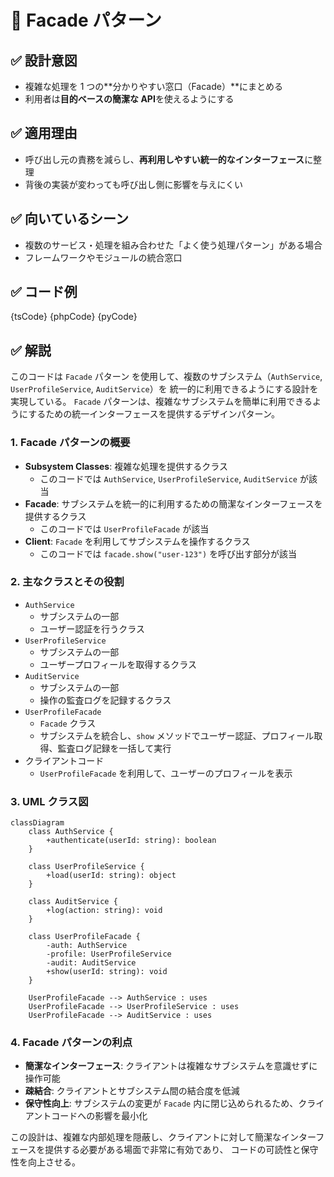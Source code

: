 

# 🧩 Facade パターン

## ✅ 設計意図

- 複雑な処理を 1 つの**分かりやすい窓口（Facade）**にまとめる
- 利用者は**目的ベースの簡潔な API**を使えるようにする

## ✅ 適用理由

- 呼び出し元の責務を減らし、**再利用しやすい統一的なインターフェース**に整理
- 背後の実装が変わっても呼び出し側に影響を与えにくい

## ✅ 向いているシーン

- 複数のサービス・処理を組み合わせた「よく使う処理パターン」がある場合
- フレームワークやモジュールの統合窓口

## ✅ コード例

<Tabs groupId="language">
  <TabItem value="ts" label="TypeScript">
    <CodeBlock language="ts">{tsCode}</CodeBlock>
  </TabItem>
  <TabItem value="php" label="PHP">
    <CodeBlock language="php">{phpCode}</CodeBlock>
  </TabItem>
  <TabItem value="python" label="Python">
    <CodeBlock language="python">{pyCode}</CodeBlock>
  </TabItem>
</Tabs>

## ✅ 解説

このコードは `Facade` パターン を使用して、複数のサブシステム（`AuthService`, `UserProfileService`, `AuditService`）を
統一的に利用できるようにする設計を実現している。
`Facade` パターンは、複雑なサブシステムを簡単に利用できるようにするための統一インターフェースを提供するデザインパターン。

### 1. Facade パターンの概要

- **Subsystem Classes**: 複雑な処理を提供するクラス
  - このコードでは `AuthService`, `UserProfileService`, `AuditService` が該当
- **Facade**: サブシステムを統一的に利用するための簡潔なインターフェースを提供するクラス
  - このコードでは `UserProfileFacade` が該当
- **Client**: `Facade` を利用してサブシステムを操作するクラス
  - このコードでは `facade.show("user-123")` を呼び出す部分が該当

### 2. 主なクラスとその役割

- `AuthService`
  - サブシステムの一部
  - ユーザー認証を行うクラス
- `UserProfileService`
  - サブシステムの一部
  - ユーザープロフィールを取得するクラス
- `AuditService`
  - サブシステムの一部
  - 操作の監査ログを記録するクラス
- `UserProfileFacade`
  - `Facade` クラス
  - サブシステムを統合し、`show` メソッドでユーザー認証、プロフィール取得、監査ログ記録を一括して実行
- クライアントコード
  - `UserProfileFacade` を利用して、ユーザーのプロフィールを表示

### 3. UML クラス図

```mermaid
classDiagram
    class AuthService {
        +authenticate(userId: string): boolean
    }

    class UserProfileService {
        +load(userId: string): object
    }

    class AuditService {
        +log(action: string): void
    }

    class UserProfileFacade {
        -auth: AuthService
        -profile: UserProfileService
        -audit: AuditService
        +show(userId: string): void
    }

    UserProfileFacade --> AuthService : uses
    UserProfileFacade --> UserProfileService : uses
    UserProfileFacade --> AuditService : uses
```

### 4. Facade パターンの利点

- **簡潔なインターフェース**: クライアントは複雑なサブシステムを意識せずに操作可能
- **疎結合**: クライアントとサブシステム間の結合度を低減
- **保守性向上**: サブシステムの変更が `Facade` 内に閉じ込められるため、クライアントコードへの影響を最小化

この設計は、複雑な内部処理を隠蔽し、クライアントに対して簡潔なインターフェースを提供する必要がある場面で非常に有効であり、
コードの可読性と保守性を向上させる。
